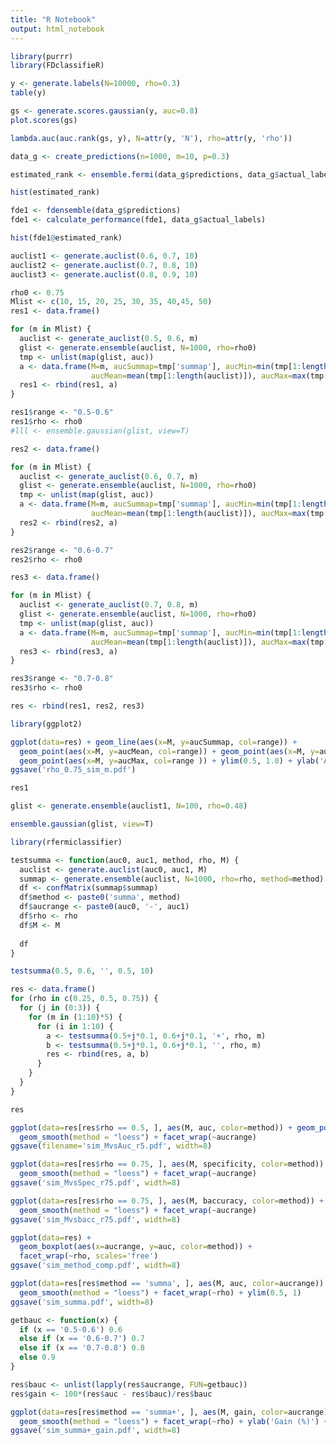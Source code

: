 ```yaml
---
title: "R Notebook"
output: html_notebook
---
```


```r
library(purrr)
library(FDclassifieR)
```

```r
y <- generate.labels(N=10000, rho=0.3)
table(y)
```

```r
gs <- generate.scores.gaussian(y, auc=0.8)
plot.scores(gs)
```

```r
lambda.auc(auc.rank(gs, y), N=attr(y, 'N'), rho=attr(y, 'rho'))
```

```r
data_g <- create_predictions(n=1000, m=10, p=0.3)
```

```r
estimated_rank <- ensemble.fermi(data_g$predictions, data_g$actual_labels, debug.flag=T)
```

```r
hist(estimated_rank)
```

```r
fde1 <- fdensemble(data_g$predictions)
fde1 <- calculate_performance(fde1, data_g$actual_labels)
```

```r
hist(fde1@estimated_rank)
```



```r
auclist1 <- generate.auclist(0.6, 0.7, 10)
auclist2 <- generate.auclist(0.7, 0.8, 10)
auclist3 <- generate.auclist(0.8, 0.9, 10)
```

```r
rho0 <- 0.75
Mlist <- c(10, 15, 20, 25, 30, 35, 40,45, 50)
res1 <- data.frame()

for (m in Mlist) {
  auclist <- generate_auclist(0.5, 0.6, m)
  glist <- generate.ensemble(auclist, N=1000, rho=rho0)
  tmp <- unlist(map(glist, auc))
  a <- data.frame(M=m, aucSummap=tmp['summap'], aucMin=min(tmp[1:length(auclist)]), 
                  aucMean=mean(tmp[1:length(auclist)]), aucMax=max(tmp[1:length(auclist)]))
  res1 <- rbind(res1, a)
}

res1$range <- "0.5-0.6"
res1$rho <- rho0
#lll <- ensemble.gaussian(glist, view=T)

res2 <- data.frame()

for (m in Mlist) {
  auclist <- generate_auclist(0.6, 0.7, m)
  glist <- generate.ensemble(auclist, N=1000, rho=rho0)
  tmp <- unlist(map(glist, auc))
  a <- data.frame(M=m, aucSummap=tmp['summap'], aucMin=min(tmp[1:length(auclist)]), 
                  aucMean=mean(tmp[1:length(auclist)]), aucMax=max(tmp[1:length(auclist)]))
  res2 <- rbind(res2, a)
}

res2$range <- "0.6-0.7"
res2$rho <- rho0

res3 <- data.frame()

for (m in Mlist) {
  auclist <- generate_auclist(0.7, 0.8, m)
  glist <- generate.ensemble(auclist, N=1000, rho=rho0)
  tmp <- unlist(map(glist, auc))
  a <- data.frame(M=m, aucSummap=tmp['summap'], aucMin=min(tmp[1:length(auclist)]), 
                  aucMean=mean(tmp[1:length(auclist)]), aucMax=max(tmp[1:length(auclist)]))
  res3 <- rbind(res3, a)
}

res3$range <- "0.7-0.8"
res3$rho <- rho0

res <- rbind(res1, res2, res3)
```

```r
library(ggplot2)

ggplot(data=res) + geom_line(aes(x=M, y=aucSummap, col=range)) + 
  geom_point(aes(x=M, y=aucMean, col=range)) + geom_point(aes(x=M, y=aucMin, col=range)) +
  geom_point(aes(x=M, y=aucMax, col=range )) + ylim(0.5, 1.0) + ylab('AUC_SUMMA+')
ggsave('rho_0.75_sim_m.pdf')
```

```r
res1
```

```r
glist <- generate.ensemble(auclist1, N=100, rho=0.48)
```

```r
ensemble.gaussian(glist, view=T)
```

```r
library(rfermiclassifier)

testsumma <- function(auc0, auc1, method, rho, M) {
  auclist <- generate.auclist(auc0, auc1, M)
  summap <- generate.ensemble(auclist, N=1000, rho=rho, method=method)
  df <- confMatrix(summap$summap)
  df$method <- paste0('summa', method)
  df$aucrange <- paste0(auc0, '-', auc1)
  df$rho <- rho
  df$M <- M
  
  df
}

testsumma(0.5, 0.6, '', 0.5, 10)
```

```r
res <- data.frame()
for (rho in c(0.25, 0.5, 0.75)) {
  for (j in (0:3)) {
    for (m in (1:10)*5) {
      for (i in 1:10) {
        a <- testsumma(0.5+j*0.1, 0.6+j*0.1, '+', rho, m)
        b <- testsumma(0.5+j*0.1, 0.6+j*0.1, '', rho, m)
        res <- rbind(res, a, b)
      }
    }
  }
}

res
```

```r
ggplot(data=res[res$rho == 0.5, ], aes(M, auc, color=method)) + geom_point() + 
  geom_smooth(method = "loess") + facet_wrap(~aucrange)
ggsave(filename='sim_MvsAuc_r5.pdf', width=8)
```

```r
ggplot(data=res[res$rho == 0.75, ], aes(M, specificity, color=method)) + geom_point() + 
  geom_smooth(method = "loess") + facet_wrap(~aucrange)
ggsave('sim_MvsSpec_r75.pdf', width=8)
```

```r
ggplot(data=res[res$rho == 0.75, ], aes(M, baccuracy, color=method)) + geom_point() + 
  geom_smooth(method = "loess") + facet_wrap(~aucrange)
ggsave('sim_Mvsbacc_r75.pdf', width=8)
```


```r
ggplot(data=res) + 
  geom_boxplot(aes(x=aucrange, y=auc, color=method)) +
  facet_wrap(~rho, scales='free')
ggsave('sim_method_comp.pdf', width=8)
```

```r
ggplot(data=res[res$method == 'summa', ], aes(M, auc, color=aucrange)) + geom_point() + 
  geom_smooth(method = "loess") + facet_wrap(~rho) + ylim(0.5, 1)
ggsave('sim_summa.pdf', width=8)
```

```r
getbauc <- function(x) {
  if (x == '0.5-0.6') 0.6
  else if (x == '0.6-0.7') 0.7
  else if (x == '0.7-0.8') 0.8
  else 0.9
}

res$bauc <- unlist(lapply(res$aucrange, FUN=getbauc))
res$gain <- 100*(res$auc - res$bauc)/res$bauc
```

```r
ggplot(data=res[res$method == 'summa+', ], aes(M, gain, color=aucrange)) + geom_point() + 
  geom_smooth(method = "loess") + facet_wrap(~rho) + ylab('Gain (%)') + xlab('# of base classifiers')
ggsave('sim_summa+_gain.pdf', width=8)
```
